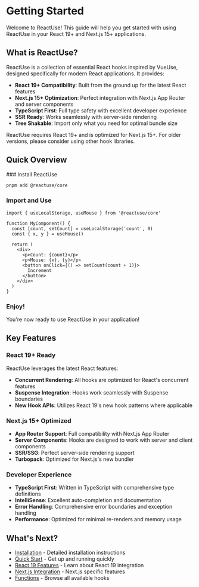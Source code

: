 
# Getting Started

Welcome to ReactUse! This guide will help you get started with using ReactUse in your React 19+ and Next.js 15+ applications.

## What is ReactUse?

ReactUse is a collection of essential React hooks inspired by VueUse, designed specifically for modern React applications. It provides:

- **React 19+ Compatibility**: Built from the ground up for the latest React features
- **Next.js 15+ Optimization**: Perfect integration with Next.js App Router and server components
- **TypeScript First**: Full type safety with excellent developer experience
- **SSR Ready**: Works seamlessly with server-side rendering
- **Tree Shakable**: Import only what you need for optimal bundle size

<Callout type="info">
  ReactUse requires React 19+ and is optimized for Next.js 15+. For older versions, please consider using other hook libraries.
</Callout>

## Quick Overview

<Steps>
### Install ReactUse

```bash
pnpm add @reactuse/core
```

### Import and Use

```tsx
import { useLocalStorage, useMouse } from '@reactuse/core'

function MyComponent() {
  const [count, setCount] = useLocalStorage('count', 0)
  const { x, y } = useMouse()

  return (
    <div>
      <p>Count: {count}</p>
      <p>Mouse: {x}, {y}</p>
      <button onClick={() => setCount(count + 1)}>
        Increment
      </button>
    </div>
  )
}
```

### Enjoy!

You're now ready to use ReactUse in your application!
</Steps>

## Key Features

### React 19+ Ready

ReactUse leverages the latest React features:

- **Concurrent Rendering**: All hooks are optimized for React's concurrent features
- **Suspense Integration**: Hooks work seamlessly with Suspense boundaries
- **New Hook APIs**: Utilizes React 19's new hook patterns where applicable

### Next.js 15+ Optimized

- **App Router Support**: Full compatibility with Next.js App Router
- **Server Components**: Hooks are designed to work with server and client components
- **SSR/SSG**: Perfect server-side rendering support
- **Turbopack**: Optimized for Next.js's new bundler

### Developer Experience

- **TypeScript First**: Written in TypeScript with comprehensive type definitions
- **IntelliSense**: Excellent auto-completion and documentation
- **Error Handling**: Comprehensive error boundaries and exception handling
- **Performance**: Optimized for minimal re-renders and memory usage

## What's Next?

- [Installation](/guide/installation) - Detailed installation instructions
- [Quick Start](/guide/quick-start) - Get up and running quickly
- [React 19 Features](/guide/react-19) - Learn about React 19 integration
- [Next.js Integration](/guide/nextjs) - Next.js specific features
- [Functions](/functions) - Browse all available hooks